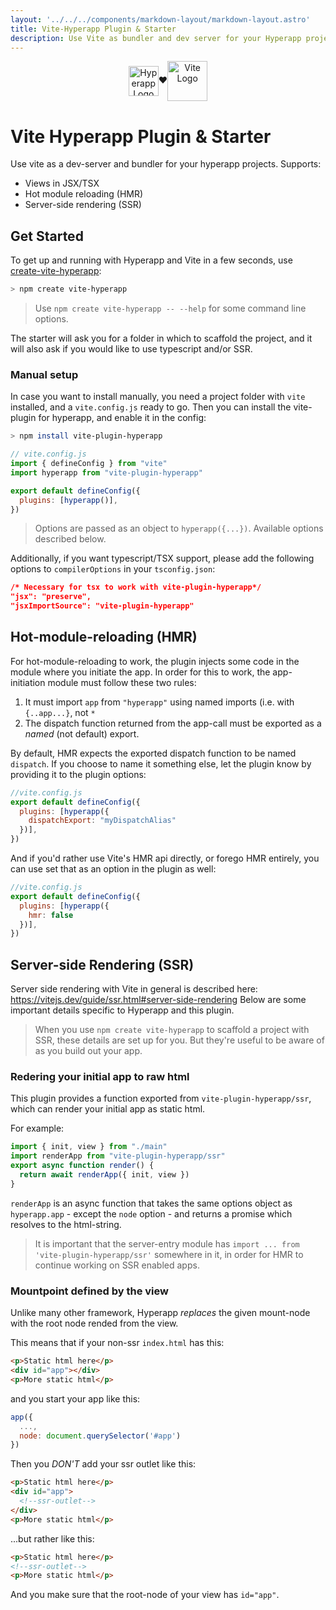 ```yaml
---
layout: '../../../components/markdown-layout/markdown-layout.astro'
title: Vite-Hyperapp Plugin & Starter
description: Use Vite as bundler and dev server for your Hyperapp projects. Supports JSX/TSX, hot module reloading and server-side rendering.
---
```


<p style="text-align:center"><Image src={hyperappLogo} style="height: 3rem; vertical-align: middle;" alt="Hyperapp Logo"/>❤️<Image src={viteLogo} style="width: 4rem; height: 4rem; vertical-align: middle;" alt="Vite Logo" /></p>


# Vite Hyperapp Plugin & Starter

Use vite as a dev-server and bundler for your hyperapp projects. Supports:

- Views in JSX/TSX
- Hot module reloading (HMR)
- Server-side rendering (SSR)

## Get Started

To get up and running with Hyperapp and Vite in a few seconds, use [create-vite-hyperapp](https://github.com/zaceno/create-vite-hyperapp):

```sh
> npm create vite-hyperapp
```

> Use `npm create vite-hyperapp -- --help` for some command line options.

The starter will ask you for a folder in which to scaffold the project, and it will also ask if you would like to use typescript and/or SSR.


### Manual setup

In case you want to install manually, you need a project folder with `vite` installed, and a `vite.config.js` ready to go. Then you can install the vite-plugin for hyperapp, and enable it in the config:

```sh
> npm install vite-plugin-hyperapp
```

```js
// vite.config.js
import { defineConfig } from "vite"
import hyperapp from "vite-plugin-hyperapp"

export default defineConfig({
  plugins: [hyperapp()],
})
```
> Options are passed as an object to `hyperapp({...})`. Available options described below.

Additionally, if you want typescript/TSX support, please add the following options to `compilerOptions` in your `tsconfig.json`:

```json
/* Necessary for tsx to work with vite-plugin-hyperapp*/
"jsx": "preserve",
"jsxImportSource": "vite-plugin-hyperapp"
```

## Hot-module-reloading (HMR)

For hot-module-reloading to work, the plugin injects some code in the module where you initiate the app. In order for this to work, the app-initiation module must follow these two rules:

1. It must import `app` from `"hyperapp"` using named imports (i.e. with `{..app...}`, not `*`
2. The dispatch function returned from the app-call must be exported as a _named_ (not default) export.

By default, HMR expects the exported dispatch function to be named `dispatch`. If you choose to name it something else, let the plugin know by providing it to the plugin options: 

```js
//vite.config.js
export default defineConfig({
  plugins: [hyperapp({
    dispatchExport: "myDispatchAlias"
  })],
})
```

And if you'd rather use Vite's HMR api directly, or forego HMR entirely, you can use set that as an option in the plugin as well:

```js
//vite.config.js
export default defineConfig({
  plugins: [hyperapp({
    hmr: false
  })],
})
```

## Server-side Rendering (SSR)

Server side rendering with Vite in general is described here: https://vitejs.dev/guide/ssr.html#server-side-rendering Below are some important details specific to Hyperapp and this plugin.

> When you use `npm create vite-hyperapp` to scaffold a project with SSR, these details are set up for you. But they're useful to be aware of as you build out your app.

### Redering your initial app to raw html

This plugin provides a function exported from `vite-plugin-hyperapp/ssr`, which can render your initial app as static html.

For example:

```js
import { init, view } from "./main"
import renderApp from "vite-plugin-hyperapp/ssr"
export async function render() {
  return await renderApp({ init, view })
}
```

`renderApp` is an async function that takes the same options object as `hyperapp.app` - except the `node` option - and returns a promise which resolves to the html-string.

> It is important that the server-entry module has `import ... from 'vite-plugin-hyperapp/ssr'` somewhere in it, in order for HMR to continue working on SSR enabled apps.

### Mountpoint defined by the view

Unlike many other framework, Hyperapp _replaces_ the given mount-node with the root node rended from the view.

This means that if your non-ssr `index.html` has this:

```html
<p>Static html here</p>
<div id="app"></div>
<p>More static html</p>
```

and you start your app like this:

```js
app({
  ...,
  node: document.querySelector('#app')
})
```

Then you _DON'T_ add your ssr outlet like this:

```html
<p>Static html here</p>
<div id="app">
  <!--ssr-outlet-->
</div>
<p>More static html</p>
```

...but rather like this:

```html
<p>Static html here</p>
<!--ssr-outlet-->
<p>More static html</p>
```

And you make sure that the root-node of your view has `id="app"`.


<GithubLink repo="vite-plugin-hyperapp" text="Visit on GitHub" />